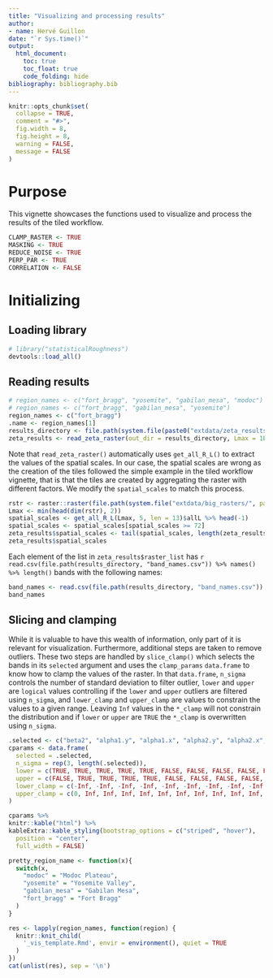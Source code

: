```yaml
---
title: "Visualizing and processing results"
author:
- name: Hervé Guillon
date: "`r Sys.time()`"
output: 
  html_document:
    toc: true
    toc_float: true
    code_folding: hide
bibliography: bibliography.bib
---
```


```r
knitr::opts_chunk$set(
  collapse = TRUE,
  comment = "#>",
  fig.width = 8, 
  fig.height = 8,
  warning = FALSE,
  message = FALSE
)
```

# Purpose

This vignette showcases the functions used to visualize and process the results of the tiled workflow.

```r
CLAMP_RASTER <- TRUE
MASKING <- TRUE
REDUCE_NOISE <- TRUE
PERP_PAR <- TRUE
CORRELATION <- FALSE
```

# Initializing

## Loading library

```r
# library("statisticalRoughness")
devtools::load_all()
```

## Reading results

```r
# region_names <- c("fort_bragg", "yosemite", "gabilan_mesa", "modoc")
# region_names <- c("fort_bragg", "gabilan_mesa", "yosemite")
region_names <- c("fort_bragg")
.name <- region_names[1]
results_directory <- file.path(system.file(paste0("extdata/zeta_results/", .name), package = "statisticalRoughness"))
zeta_results <- read_zeta_raster(out_dir = results_directory, Lmax = 1E3, raster_resolution = 10, .len = 10)
```

Note that `read_zeta_raster()` automatically uses `get_all_R_L()` to extract the values of the spatial scales.
In our case, the spatial scales are wrong as the creation of the tiles followed the simple example in the tiled workflow vignette, that is that the tiles are created by aggregating the raster with different factors.
We modify the `spatial_scales` to match this process.

```r
rstr <- raster::raster(file.path(system.file("extdata/big_rasters/", package = "statisticalRoughness"), paste0(.name, ".tif")))
Lmax <- min(head(dim(rstr), 2))
spatial_scales <- get_all_R_L(Lmax, 5, len = 13)$allL %>% head(-1)
spatial_scales <- spatial_scales[spatial_scales >= 72]
zeta_results$spatial_scales <- tail(spatial_scales, length(zeta_results$raster_list)) * 10
zeta_results$spatial_scales
```
Each element of the list in `zeta_results$raster_list` has `r read.csv(file.path(results_directory, "band_names.csv")) %>% names() %>% length()` bands with the following names:

```r
band_names <- read.csv(file.path(results_directory, "band_names.csv")) %>% names()
band_names
```

## Slicing and clamping

While it is valuable to have this wealth of information, only part of it is relevant for visualization.
Furthermore, additional steps are taken to remove outliers.
These two steps are handled by `slice_clamp()` which selects the bands in its `selected` argument and uses the `clamp_params` `data.frame` to know how to clamp the values of the raster.
In that `data.frame`, `n_sigma` controls the number of standard deviation to filter outlier, `lower` and `upper` are `logical` values controlling if the `lower` and `upper` outliers are filtered using `n_sigma`, and `lower_clamp` and `upper_clamp` are values to constrain the values to a given range.
Leaving `Inf` values in the `*_clamp` will not constrain the distribution and if `lower` or `upper` are `TRUE` the `*_clamp` is overwritten using `n_sigma`.

```r
.selected <- c("beta2", "alpha1.y", "alpha1.x", "alpha2.y", "alpha2.x", "w.y", "w.x", "xi.y", "xi.x", "zeta1", "zeta2", "theta.x", "theta.y")
cparams <- data.frame(
  selected = .selected,
  n_sigma = rep(3, length(.selected)),
  lower = c(TRUE, TRUE, TRUE, TRUE, TRUE, FALSE, FALSE, FALSE, FALSE, FALSE, FALSE, FALSE, FALSE),
  upper = c(FALSE, TRUE, TRUE, TRUE, TRUE, FALSE, FALSE, FALSE, FALSE, TRUE, TRUE, FALSE, FALSE),
  lower_clamp = c(-Inf, -Inf, -Inf, -Inf, -Inf, -Inf, -Inf, -Inf, -Inf, -Inf, -Inf, -Inf, -Inf),
  upper_clamp = c(0, Inf, Inf, Inf, Inf, Inf, Inf, Inf, Inf, Inf, Inf, Inf, Inf)
)
```

```r
cparams %>% 
knitr::kable("html") %>% 
kableExtra::kable_styling(bootstrap_options = c("striped", "hover"),
  position = "center",
  full_width = FALSE)
```

```r
pretty_region_name <- function(x){
  switch(x,
    "modoc" = "Modoc Plateau",
    "yosemite" = "Yosemite Valley",
    "gabilan_mesa" = "Gabilan Mesa",
    "fort_bragg" = "Fort Bragg"
  )
}
```

```r
res <- lapply(region_names, function(region) {
  knitr::knit_child(
    '_vis_template.Rmd', envir = environment(), quiet = TRUE
  )
})
cat(unlist(res), sep = '\n')
```